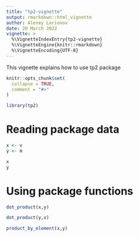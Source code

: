 ```yaml
---
title: "tp2-vignette"
output: rmarkdown::html_vignette
author: Alexey Larionov
date: 20 March 2022
vignette: >
  %\VignetteIndexEntry{tp2-vignette}
  %\VignetteEngine{knitr::rmarkdown}
  %\VignetteEncoding{UTF-8}
---
```


This vignette explains how to use tp2 package

```r
knitr::opts_chunk$set(
  collapse = TRUE,
  comment = "#>"
)
```

```r
library(tp2)
```

# Reading package data

```r

x <- v
y <- m

x
y

```


# Using package functions

```r

dot_product(x,y)

dot_product(y,x)

product_by_element(x,y)

```


